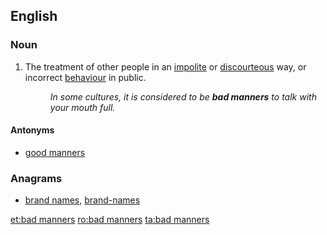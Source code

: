 ==English==

===Noun===
{{en-plural noun|head=[[bad]] [[manners]]}}

# The treatment of other people in an [[impolite]] or [[discourteous]] way, or incorrect [[behaviour]] in public.
#: ''In some cultures, it is considered to be '''bad manners''' to talk with your mouth full.''

====Antonyms====
* [[good manners]]

===Anagrams===
* [[brand names#English|brand names]], [[brand-names#English|brand-names]]

[[et:bad manners]]
[[ro:bad manners]]
[[ta:bad manners]]